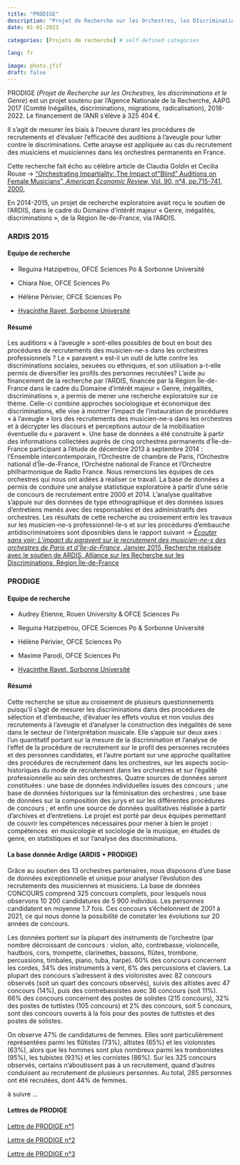 ```yaml
---
title: "PRODIGE"
description: "Projet de Recherche sur les Orchestres, les DIscriminations et le GEnre"
date: 01-01-2023

categories: [Projets de recherche] # self-defined categories

lang: fr

image: photo.jfif
draft: false 
---
```


PRODIGE (*Projet de Recherche sur les Orchestres, les discriminations et le Genre*) est un projet soutenu par l'Agence Nationale de la Recherche, AAPG 2017 (Comité Inégalités, discriminations, migrations, radicalisation), 2018-2022. Le financement de l'ANR s'élève à 325 404 €.

Il s'agit de mesurer les biais à l'oeuvre durant les procédures de recrutements et d'évaluer l'efficacité des auditions à l'aveugle pour lutter contre le discriminations. Cette anayse est appliquée au cas du recrutement des musiciens et musiciennes dans les orchestres permanents en France.

Cette recherche fait écho au célèbre article de Claudia Goldin et Cecilia Rouse -\> ["Orchestrating Impartiality: The Impact of"Blind" Auditions on Female Musicians", *American Economic Review,* Vol. 90, n°4, pp.715-741, 2000.](https://www.aeaweb.org/articles?id=10.1257/aer.90.4.715)

En 2014-2015, un projet de recherche exploratoire avait reçu le soutien de l'ARDIS, dans le cadre du Domaine d'intérêt majeur « Genre, inégalités, discriminations », de la Région Ile-de-France, via l'ARDIS.

### ARDIS 2015

#### Equipe de recherche

-   Reguina Hatzipetrou, OFCE Sciences Po & Sorbonne Université

-   Chiara Noe, OFCE Sciences Po

-   Hélène Périvier, OFCE Sciences Po

-   [Hyacinthe Ravet, Sorbonne Université](https://www.iremus.cnrs.fr/fr/membres-permanents/hyacinthe-ravet)

#### Résumé

Les auditions « à l'aveugle » sont-elles possibles de bout en bout des procédures de recrutements des musicien-ne-s dans les orchestres professionnels ? Le « paravent » est-il un outil de lutte contre les discriminations sociales, sexuées ou ethniques, et son utilisation a-t-elle permis de diversifier les profils des personnes recrutées? L'aide au financement de la recherche par l'ARDIS, financée par la Région Île-de-France dans le cadre du Domaine d'intérêt majeur « Genre, inégalités, discriminations », a permis de mener une recherche exploratoire sur ce thème. Celle-ci combine approches sociologique et économique des discriminations, elle vise à montrer l'impact de l'instauration de procédures « à l'aveugle » lors des recrutements des musicien-ne-s dans les orchestres et à décrypter les discours et perceptions autour de la mobilisation éventuelle du « paravent ». Une base de données a été construite à partir des informations collectées auprès de cinq orchestres permanents d'Île-de-France participant à l'étude de décembre 2013 à septembre 2014 : l'Ensemble intercontemporain, l'Orchestre de chambre de Paris, l'Orchestre national d'Île-de-France, l'Orchestre national de France et l'Orchestre philharmonique de Radio France. Nous remercions les équipes de ces orchestres qui nous ont aidées à réaliser ce travail. La base de données a permis de conduire une analyse statistique exploratoire à partir d'une série de concours de recrutement entre 2000 et 2014. L'analyse qualitative s'appuie sur des données de type ethnographique et des données issues d'entretiens menés avec des responsables et des administratifs des orchestres. Les résultats de cette recherche au croisement entre les travaux sur les musicien-ne-s professionnel-le-s et sur les procédures d'embauche antidiscriminatoires sont diposnibles dans le rapport suivant -\> [*Écouter sans voir: L'impact du paravent sur le recrutement des musicien-ne-s des orchestres de Paris et d'Île-de-France*, Janvier 2015, Recherche réalisée avec le soutien de ARDIS, Alliance sur les Recherche sur les Discriminations, Région Île-de-France](ardis.pdf)

### PRODIGE

#### Equipe de recherche

-   Audrey Etienne, Rouen University & OFCE Sciences Po

-   Reguina Hatzipetrou, OFCE Sciences Po & Sorbonne Université

-   Hélène Périvier, OFCE Sciences Po

-   Maxime Parodi, OFCE Sciences Po

-   [Hyacinthe Ravet, Sorbonne Université](https://www.iremus.cnrs.fr/fr/membres-permanents/hyacinthe-ravet)

#### Résumé

Cette recherche se situe au croisement de plusieurs questionnements puisqu'il s'agit de mesurer les discriminations dans des procédures de sélection et d'embauche, d'évaluer les effets voulus et non voulus des recrutements à l'aveugle et d'analyser la construction des inégalités de sexe dans le secteur de l'interprétation musicale. Elle s'appuie sur deux axes : l'un quantitatif portant sur la mesure de la discrimination et l'analyse de l'effet de la procédure de recrutement sur le profil des personnes recrutées et des personnes candidates, et l'autre portant sur une approche qualitative des procédures de recrutement dans les orchestres, sur les aspects socio-historiques du mode de recrutement dans les orchestres et sur l'égalité professionnelle au sein des orchestres. Quatre sources de données seront constituées : une base de données individuelles issues des concours ; une base de données historiques sur la féminisation des orchestres ; une base de données sur la composition des jurys et sur les différentes procédures de concours ; et enfin une source de données qualitatives réalisée à partir d'archives et d'entretiens. Le projet est porté par deux équipes permettant de couvrir les compétences nécessaires pour mener à bien le projet : compétences  en musicologie et sociologie de la musique, en études de genre, en statistiques et sur l'analyse des discriminations.

#### La base donnée Ardige (ARDIS + PRODIGE)

Grâce au soutien des 13 orchestres partenaires, nous disposons d'une base de données exceptionnelle et unique pour analyser l'évolution des recrutements des musiciennes et musiciens. La base de données CONCOURS comprend 325 concours complets, pour lesquels nous observons 10 200 candidatures de 5 900 individus. Les personnes candidatent en moyenne 1.7 fois. Ces concours s'échelonnent de 2001 à 2021, ce qui nous donne la possibilité de constater les évolutions sur 20 années de concours.

Les données portent sur la plupart des instruments de l'orchestre (par nombre décroissant de concours : violon, alto, contrebasse, violoncelle, hautbois, cors, trompette, clarinettes, bassons, flûtes, trombone, percussions, timbales, piano, tuba, harpe). 60% des concours concernent les cordes, 34% des instruments à vent, 6% des percussions et claviers. La plupart des concours s'adressent à des violonistes avec 82 concours observés (soit un quart des concours observés), suivis des altistes avec 47 concours (14%), puis des contrebassistes avec 36 concours (soit 11%). 66% des concours concernent des postes de solistes (215 concours), 32% des postes de tuttistes (105 concours) et 2% des concours, soit 5 concours, sont des concours ouverts à la fois pour des postes de tuttistes et des postes de solistes.

On observe 47% de candidatures de femmes. Elles sont particulièrement représentées parmi les flûtistes (73%), altistes (65%) et les violonistes (63%), alors que les hommes sont plus nombreux parmi les trombonistes (95%), les tubistes (93%) et les cornistes (86%). Sur les 325 concours observés, certains n'aboutissent pas à un recrutement, quand d'autres conduisent au recrutement de plusieurs personnes. Au total, 285 personnes ont été recrutées, dont 44% de femmes.

à suivre ...

#### Lettres de PRODIGE

[Lettre de PRODIGE n°1](pdf/lettre1.pdf)

[Lettre de PRODIGE n°2](pdf/lettre2.pdf)

[Lettre de PRODIGE n°3](pdf/lettre3.pdf)
